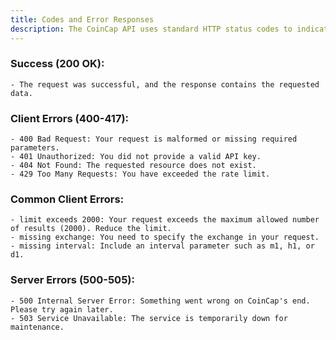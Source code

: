 ```yaml
---
title: Codes and Error Responses
description: The CoinCap API uses standard HTTP status codes to indicate the success or failure of your requests.
---
```


### Success (200 OK):
    - The request was successful, and the response contains the requested data.

### Client Errors (400-417):
    - 400 Bad Request: Your request is malformed or missing required parameters.
    - 401 Unauthorized: You did not provide a valid API key.
    - 404 Not Found: The requested resource does not exist.
    - 429 Too Many Requests: You have exceeded the rate limit.

### Common Client Errors:
    - limit exceeds 2000: Your request exceeds the maximum allowed number of results (2000). Reduce the limit.
    - missing exchange: You need to specify the exchange in your request.
    - missing interval: Include an interval parameter such as m1, h1, or d1.

### Server Errors (500-505):
    - 500 Internal Server Error: Something went wrong on CoinCap's end. Please try again later.
    - 503 Service Unavailable: The service is temporarily down for maintenance.